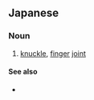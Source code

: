 ==Japanese==
{{ja-kanjitab|し|かん|せつ|yomi=on}}

===Noun===
{{ja-noun|しかんせつ}}
{{attention|ja|need to double check this reading, my IME rejects it}}
# {{lb|ja|anatomy|sort=しかんせつ}} [[knuckle]], [[finger]] [[joint]]

====See also====
* {{ja-r|指の節|ゆびのふし}}